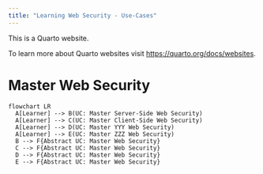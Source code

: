 ```yaml
---
title: "Learning Web Security - Use-Cases"
---
```


This is a Quarto website.

To learn more about Quarto websites visit <https://quarto.org/docs/websites>.

# Master Web Security

```mermaid
flowchart LR
  A[Learner] --> B(UC: Master Server-Side Web Security)
  A[Learner] --> C(UC: Master Client-Side Web Security)
  A[Learner] --> D(UC: Master YYY Web Security)
  A[Learner] --> E(UC: Master ZZZ Web Security)
  B --> F{Abstract UC: Master Web Security}
  C --> F{Abstract UC: Master Web Security}
  D --> F{Abstract UC: Master Web Security}
  E --> F{Abstract UC: Master Web Security}
```
